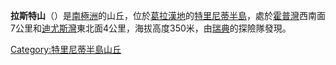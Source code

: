{{coord|63|28|S|57|5|W|source:GNIS|display=title}}

'''拉斯特山'''（{{lang-en|Last Hill}}）是[[南極洲|南極洲]]的山丘，位於[[葛拉漢地|葛拉漢地]]的[[特里尼蒂半島|特里尼蒂半島]]，處於[[霍普灣|霍普灣]]西南面7公里和[[迪尤斯灣|迪尤斯灣]]東北面4公里，海拔高度350米，由[[瑞典|瑞典]]的探險隊發現。

{{DEFAULTSORT:Last Hill}}
[[Category:特里尼蒂半島山丘|Category:特里尼蒂半島山丘]]


{{TrinityPeninsula-geo-stub}}